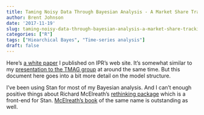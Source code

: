 ```yaml
---
title: Taming Noisy Data Through Bayesian Analysis - A Market Share Tracking Example
author: Brent Johnson
date: '2017-11-19'
slug: taming-noisy-data-through-bayesian-analysis-a-market-share-tracking-example-rmd
categories: ["R"]
tags: ["Hiearchical Bayes", "Time-series analysis"]
draft: false
---
```


Here's [a white paper](/files/Taming Noisy Data Through Bayesian Analysis - A Market Share Tracking Example.pdf) I published on IPR's web site. It's somewhat similar to my [presentation to the TMAG group](/posts/2017-10-23-tmag-59/index.html) at around the same time. But this document here goes into a bit more detail on the model structure.   

I've been using Stan for most of my Bayesian analysis. And I can't enough positive things about Richard McElreath's [rethinking package](http://xcelab.net/rm/statistical-rethinking/) which is a front-end for Stan.  [McElreath's book](https://www.amazon.com/Statistical-Rethinking-Bayesian-Examples-Chapman/dp/1482253445) of the same name is outstanding as well.






